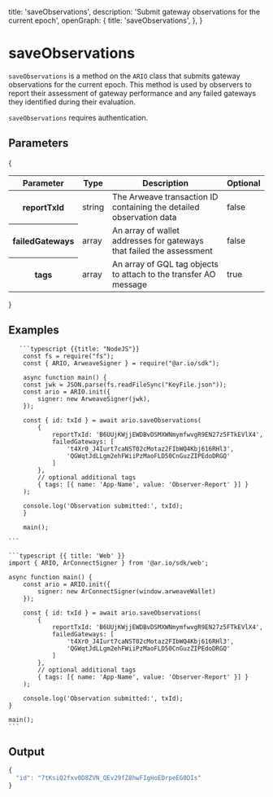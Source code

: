 
  title: 'saveObservations',
  description: 'Submit gateway observations for the current epoch',
  openGraph: {
    title: 'saveObservations',
  },
}


# saveObservations

`saveObservations` is a method on the `ARIO` class that submits gateway observations for the current epoch. This method is used by observers to report their assessment of gateway performance and any failed gateways they identified during their evaluation.

`saveObservations` requires authentication.

## Parameters

{

<div style={{ textAlign: 'center' }}>
  <table className="inline-table">
    <thead>
      <tr>
        <th>Parameter</th>
        <th>Type</th>
        <th>Description</th>
        <th>Optional</th>
      </tr>
    </thead>
    <tbody>
      <tr>
        <th>reportTxId</th>
        <td>string</td>
        <td>
          The Arweave transaction ID containing the detailed observation data
        </td>
        <td>false</td>
      </tr>
      <tr>
        <th>failedGateways</th>
        <td>array</td>
        <td>
          An array of wallet addresses for gateways that failed the assessment
        </td>
        <td>false</td>
      </tr>
      <tr>
        <th>tags</th>
        <td>array</td>
        <td>
          An array of GQL tag objects to attach to the transfer AO message
        </td>
        <td>true</td>
      </tr>
    </tbody>
  </table>
</div>
}

## Examples

<CodeGroup title="saveObservations">

       ```typescript {{title: "NodeJS"}}
        const fs = require("fs");
        const { ARIO, ArweaveSigner } = require("@ar.io/sdk");

        async function main() {
        const jwk = JSON.parse(fs.readFileSync("KeyFile.json"));
        const ario = ARIO.init({
            signer: new ArweaveSigner(jwk),
        });

        const { id: txId } = await ario.saveObservations(
            {
                reportTxId: 'B6UUjKWjjEWDBvDSMXWNmymfwvgR9EN27z5FTkEVlX4',
                failedGateways: [
                    't4Xr0_J4Iurt7caNST02cMotaz2FIbWQ4Kbj616RHl3',
                    'QGWqtJdLLgm2ehFWiiPzMaoFLD50CnGuzZIPEdoDRGQ'
                ]
            },
            // optional additional tags
            { tags: [{ name: 'App-Name', value: 'Observer-Report' }] }
        );

        console.log('Observation submitted:', txId);
        }

        main();

    ```

    ```typescript {{ title: 'Web' }}
    import { ARIO, ArConnectSigner } from '@ar.io/sdk/web';

    async function main() {
        const ario = ARIO.init({
            signer: new ArConnectSigner(window.arweaveWallet)
        });

        const { id: txId } = await ario.saveObservations(
            {
                reportTxId: 'B6UUjKWjjEWDBvDSMXWNmymfwvgR9EN27z5FTkEVlX4',
                failedGateways: [
                    't4Xr0_J4Iurt7caNST02cMotaz2FIbWQ4Kbj616RHl3',
                    'QGWqtJdLLgm2ehFWiiPzMaoFLD50CnGuzZIPEdoDRGQ'
                ]
            },
            // optional additional tags
            { tags: [{ name: 'App-Name', value: 'Observer-Report' }] }
        );

        console.log('Observation submitted:', txId);
    }

    main();
    ```

</CodeGroup>

## Output

```js
{
  "id": "7tKsiQ2fxv0D8ZVN_QEv29fZ8hwFIgHoEDrpeEG0DIs"
}
```

